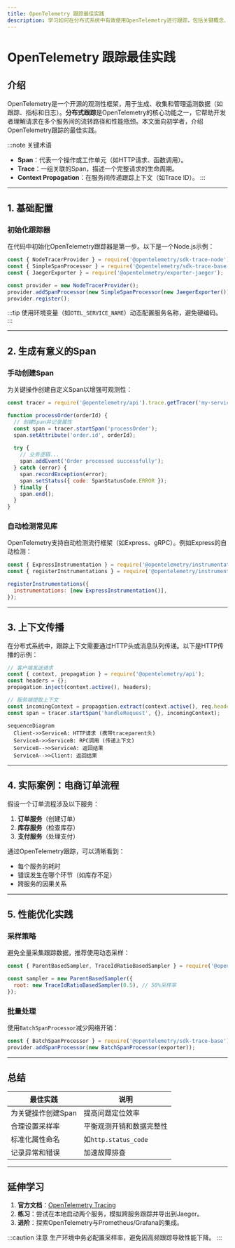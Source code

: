 ```yaml
---
title: OpenTelemetry 跟踪最佳实践
description: 学习如何在分布式系统中有效使用OpenTelemetry进行跟踪，包括关键概念、代码示例和实际应用场景。
---
```


# OpenTelemetry 跟踪最佳实践

## 介绍

OpenTelemetry是一个开源的观测性框架，用于生成、收集和管理遥测数据（如跟踪、指标和日志）。**分布式跟踪**是OpenTelemetry的核心功能之一，它帮助开发者理解请求在多个服务间的流转路径和性能瓶颈。本文面向初学者，介绍OpenTelemetry跟踪的最佳实践。

:::note 关键术语
- **Span**：代表一个操作或工作单元（如HTTP请求、函数调用）。
- **Trace**：一组关联的Span，描述一个完整请求的生命周期。
- **Context Propagation**：在服务间传递跟踪上下文（如Trace ID）。
:::

---

## 1. 基础配置

### 初始化跟踪器
在代码中初始化OpenTelemetry跟踪器是第一步。以下是一个Node.js示例：

```javascript
const { NodeTracerProvider } = require('@opentelemetry/sdk-trace-node');
const { SimpleSpanProcessor } = require('@opentelemetry/sdk-trace-base');
const { JaegerExporter } = require('@opentelemetry/exporter-jaeger');

const provider = new NodeTracerProvider();
provider.addSpanProcessor(new SimpleSpanProcessor(new JaegerExporter()));
provider.register();
```

:::tip
使用环境变量（如`OTEL_SERVICE_NAME`）动态配置服务名称，避免硬编码。
:::

---

## 2. 生成有意义的Span

### 手动创建Span
为关键操作创建自定义Span以增强可观测性：

```javascript
const tracer = require('@opentelemetry/api').trace.getTracer('my-service');

function processOrder(orderId) {
  // 创建Span并记录属性
  const span = tracer.startSpan('processOrder');
  span.setAttribute('order.id', orderId);
  
  try {
    // 业务逻辑...
    span.addEvent('Order processed successfully');
  } catch (error) {
    span.recordException(error);
    span.setStatus({ code: SpanStatusCode.ERROR });
  } finally {
    span.end();
  }
}
```

### 自动检测常见库
OpenTelemetry支持自动检测流行框架（如Express、gRPC）。例如Express的自动检测：

```javascript
const { ExpressInstrumentation } = require('@opentelemetry/instrumentation-express');
const { registerInstrumentations } = require('@opentelemetry/instrumentation');

registerInstrumentations({
  instrumentations: [new ExpressInstrumentation()],
});
```

---

## 3. 上下文传播

在分布式系统中，跟踪上下文需要通过HTTP头或消息队列传递。以下是HTTP传播的示例：

```javascript
// 客户端发送请求
const { context, propagation } = require('@opentelemetry/api');
const headers = {};
propagation.inject(context.active(), headers);

// 服务端提取上下文
const incomingContext = propagation.extract(context.active(), req.headers);
const span = tracer.startSpan('handleRequest', {}, incomingContext);
```

```mermaid
sequenceDiagram
  Client->>ServiceA: HTTP请求 (携带traceparent头)
  ServiceA->>ServiceB: RPC调用 (传递上下文)
  ServiceB-->>ServiceA: 返回结果
  ServiceA-->>Client: 返回结果
```

---

## 4. 实际案例：电商订单流程

假设一个订单流程涉及以下服务：
1. **订单服务**（创建订单）
2. **库存服务**（检查库存）
3. **支付服务**（处理支付）

通过OpenTelemetry跟踪，可以清晰看到：
- 每个服务的耗时
- 错误发生在哪个环节（如库存不足）
- 跨服务的因果关系

---

## 5. 性能优化实践

### 采样策略
避免全量采集跟踪数据，推荐使用动态采样：

```javascript
const { ParentBasedSampler, TraceIdRatioBasedSampler } = require('@opentelemetry/core');

const sampler = new ParentBasedSampler({
  root: new TraceIdRatioBasedSampler(0.5), // 50%采样率
});
```

### 批量处理
使用`BatchSpanProcessor`减少网络开销：

```javascript
const { BatchSpanProcessor } = require('@opentelemetry/sdk-trace-base');
provider.addSpanProcessor(new BatchSpanProcessor(exporter));
```

---

## 总结

| 最佳实践                | 说明                          |
|-------------------------|-----------------------------|
| 为关键操作创建Span      | 提高问题定位效率              |
| 合理设置采样率          | 平衡观测开销和数据完整性      |
| 标准化属性命名          | 如`http.status_code`         |
| 记录异常和错误          | 加速故障排查                  |

---

## 延伸学习

1. **官方文档**：[OpenTelemetry Tracing](https://opentelemetry.io/docs/concepts/observability-primer/#distributed-traces)
2. **练习**：尝试在本地启动两个服务，模拟跨服务跟踪并导出到Jaeger。
3. **进阶**：探索OpenTelemetry与Prometheus/Grafana的集成。

:::caution 注意
生产环境中务必配置采样率，避免因高频跟踪导致性能下降。
:::